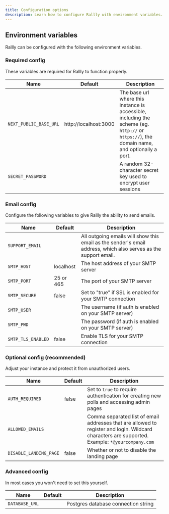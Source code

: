 ```yaml
---
title: Configuration options
description: Learn how to configure Rallly with environment variables.
---
```


## Environment variables

Rallly can be configured with the following environment variables.

### Required config

These variables are required for Rallly to function properly.

| Name                   | Default               | Description                                                                                                                                 |
| ---------------------- | --------------------- | ------------------------------------------------------------------------------------------------------------------------------------------- |
| `NEXT_PUBLIC_BASE_URL` | http://localhost:3000 | The base url where this instance is accessible, including the scheme (eg. `http://` or `https://`), the domain name, and optionally a port. |
| `SECRET_PASSWORD`      |                       | A random 32-character secret key used to encrypt user sessions                                                                              |

### Email config

Configure the following variables to give Rallly the ability to send emails.

| Name               | Default   | Description                                                                                                     |
| ------------------ | --------- | --------------------------------------------------------------------------------------------------------------- |
| `SUPPORT_EMAIL`    |           | All outgoing emails will show this email as the sender's email address, which also serves as the support email. |
| `SMTP_HOST`        | localhost | The host address of your SMTP server                                                                            |
| `SMTP_PORT`        | 25 or 465 | The port of your SMTP server                                                                                    |
| `SMTP_SECURE`      | false     | Set to "true" if SSL is enabled for your SMTP connection                                                        |
| `SMTP_USER`        |           | The username (if auth is enabled on your SMTP server)                                                           |
| `SMTP_PWD`         |           | The password (if auth is enabled on your SMTP server)                                                           |
| `SMTP_TLS_ENABLED` | false     | Enable TLS for your SMTP connection                                                                             |

### Optional config (recommended)

Adjust your instance and protect it from unauthorized users.

| Name                   | Default | Description                                                                                                                                     |
| ---------------------- | ------- | ----------------------------------------------------------------------------------------------------------------------------------------------- |
| `AUTH_REQUIRED`        | false   | Set to `true` to require authentication for creating new polls and accessing admin pages                                                        |
| `ALLOWED_EMAILS`       |         | Comma separated list of email addresses that are allowed to register and login. Wildcard characters are supported. Example: `*@yourcompany.com` |
| `DISABLE_LANDING_PAGE` | false   | Whether or not to disable the landing page                                                                                                      |

### Advanced config

In most cases you won't need to set this yourself.

| Name           | Default | Description                         |
| -------------- | ------- | ----------------------------------- |
| `DATABASE_URL` |         | Postgres database connection string |
